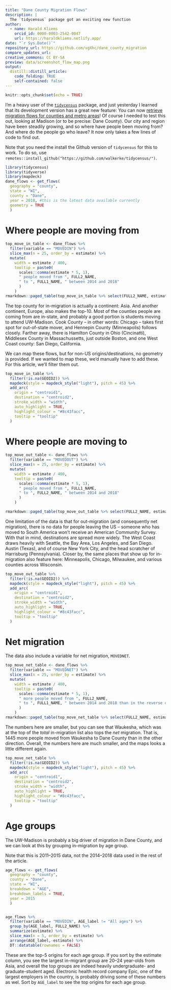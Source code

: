 ```yaml
---
title: "Dane County Migration Flows"
description: |
  The `tidycensus` package got an exciting new function
author:
  - name: Harald Kliems 
    orcid_id: 0000-0003-2542-0047
    url: https://haraldkliems.netlify.app/
date: "`r Sys.Date()`"
repository_url: https://github.com/vgXhc/dane_county_migration
compare_updates_url:
creative_commons: CC BY-SA
preview: data/screenshot_flow_map.png
output: 
  distill::distill_article:
    code_folding: TRUE
    self-contained: false
---
```


```r
knitr::opts_chunk$set(echo = TRUE)
```

I'm a heavy user of the [`tidycensus`](https://walker-data.com/tidycensus/) package, and just yesterday I learned that its development version has a great new feature: You can now [retrieve migration flows for counties and metro areas](https://walker-data.com/tidycensus/articles/other-datasets.html#migration-flows-1)! Of course I needed to test this out, looking at Madison (or to be precise: Dane County). Our city and region have been steadily growing, and so where have people been moving from? And where do the people go who leave? It now only takes a few lines of code to find out. 

<aside> Note that you need the install the Github version of `tidycensus` for this to work. To do so, use `remotes::install_github("https://github.com/walkerke/tidycensus/")`.</aside>


```r
library(tidycensus)
library(tidyverse)
library(mapdeck)
dane_flows <- get_flows(
  geography = "county",
  state = "WI",
  county = "Dane",
  year = 2018, #this is the latest data available currently
  geometry = TRUE
  )
```


# Where people are moving from

```r
top_move_in_table <- dane_flows %>% 
  filter(variable == "MOVEDIN") %>% 
  slice_max(n = 25, order_by = estimate) %>% 
  mutate(
    width = estimate / 400,
    tooltip = paste0(
      scales::comma(estimate * 5, 1),
      " people moved from ", FULL2_NAME,
      " to ", FULL1_NAME, " between 2014 and 2018"
      )
    )
rmarkdown::paged_table(top_move_in_table %>% select(FULL2_NAME, estimate))
```

The top county for in-migration is actually a continent: Asia. And another continent, Europe, also makes the top-10. Most of the counties people are coming from are in-state, and probably a good portion is students moving to attend UW-Madison. Cook County -- in other words: Chicago -- takes first spot for out-of-state mover, and Hennepin County (Minneapolis) follows closely. Farther away, there is Hamilton County in Ohio (Cincinatti), Middlesex County in Massachussetts, just outside Boston, and one West Coast county: San Diego, California. 

We can map these flows, but for non-US origins/destinations, no geometry is provided. If we wanted to map these, we'd manually have to add these. For this article, we'll filter them out.

```r

top_move_in_table %>% 
  filter(!is.na(GEOID2)) %>% 
  mapdeck(style = mapdeck_style("light"), pitch = 45) %>% 
  add_arc(
    origin = "centroid1",
    destination = "centroid2",
    stroke_width = "width",
    auto_highlight = TRUE,
    highlight_colour = "#8c43facc",
    tooltip = "tooltip"
  ) 

```

# Where people are moving to

```r
top_move_out_table <- dane_flows %>% 
  filter(variable == "MOVEDOUT") %>% 
  slice_max(n = 25, order_by = estimate) %>% 
  mutate(
    width = estimate / 400,
    tooltip = paste0(
      scales::comma(estimate * 5, 1),
      " people moved from ", FULL1_NAME,
      " to ", FULL2_NAME, " between 2014 and 2018"
      )
    )

rmarkdown::paged_table(top_move_out_table %>% select(FULL2_NAME, estimate))
```

One limitation of the data is that for out-migration (and consequently net migration), there is no data for people leaving the US -- someone who has moved to South America won't receive an American Community Survey. With that in mind, destinations are spread more widely. The West Coast draws heavily with Seattle, the Bay Area, Los Angeles, and San Diego. Austin (Texas), and of course New York City, and the head scratcher of Harrisburg (Pennsylvania). Closer by, the same places that show up for in-migration also feature here: Minneapolis, Chicago, Milwaukee, and various counties across Wisconsin.   

```r
top_move_out_table %>% 
  filter(!is.na(GEOID2)) %>% 
  mapdeck(style = mapdeck_style("light"), pitch = 45) %>% 
  add_arc(
    origin = "centroid1",
    destination = "centroid2",
    stroke_width = "width",
    auto_highlight = TRUE,
    highlight_colour = "#8c43facc",
    tooltip = "tooltip"
  ) 
```

# Net migration
The data also include a variable for net migration, `MOVEDNET`.

```r
top_move_net_table <- dane_flows %>% 
  filter(variable == "MOVEDNET") %>% 
  slice_max(n = 25, order_by = estimate) %>% 
  mutate(
    width = estimate / 400,
    tooltip = paste0(
      scales::comma(estimate * 5, 1),
      " more people moved from ", FULL2_NAME,
      " to ", FULL1_NAME, " between 2014 and 2018 than in the reverse direction"
      )
    )
rmarkdown::paged_table(top_move_net_table %>% select(FULL2_NAME, estimate))
```
The numbers here are smaller, but you can see that Waukesha, which was at the top of the _total_ in-migration list also tops the _net_ migration. That is, 1445 more people moved from Waukesha to Dane County than in the other direction. Overall, the numbers here are much smaller, and the maps looks a little different again.

```r
top_move_net_table %>% 
  filter(!is.na(GEOID2)) %>% 
  mapdeck(style = mapdeck_style("light"), pitch = 45) %>% 
  add_arc(
    origin = "centroid1",
    destination = "centroid2",
    stroke_width = "width",
    auto_highlight = TRUE,
    highlight_colour = "#8c43facc",
    tooltip = "tooltip"
  ) 
```
# Age groups
The UW-Madison is probably a big driver of migration in Dane County, and we can look at this by grouping in-migration by age group.

<aside>Note that this is 2011--2015 data, not the 2014--2018 data used in the rest of the article.</aside>

```r
age_flows <- get_flows(
  geography = "county",
  county = "Dane",
  state = "WI",
  breakdown = "AGE",
  breakdown_labels = TRUE,
  year = 2015
  )


age_flows %>% 
  filter(variable == "MOVEDIN", AGE_label != "All ages") %>% 
  group_by(AGE_label, FULL2_NAME) %>% 
  summarize(estimate) %>% 
  slice_max(n = 5, order_by = estimate) %>% 
  arrange(AGE_label,-estimate) %>% 
  DT::datatable(rownames = FALSE)

```
These are the top-5 origins for each age group. If you sort by the estimate column, you see the largest in-migrant group are 20--24 year-olds from Asia, and overall the top groups are indeed heavily undergraduate- and graduate-student aged. Electronic health record company Epic, one of the largest employers in the country, is probably driving some of these numbers as wel. Sort by `AGE_label` to see the top origins for each age group.


